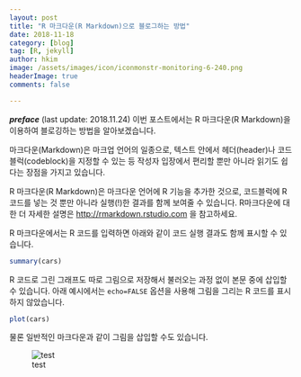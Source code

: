 ```yaml
---
layout: post  
title: "R 마크다운(R Markdown)으로 블로그하는 방법"  
date: 2018-11-18  
category: [blog]  
tag: [R, jekyll]  
author: hkim   
image: /assets/images/icon/iconmonstr-monitoring-6-240.png  
headerImage: true
comments: false

---
```


***preface*** (last update: 2018.11.24) 이번 포스트에서는 R 마크다운(R Markdown)을 이용하여 블로깅하는 방법을 알아보겠습니다. 


마크다운(Markdown)은 마크업 언어의 일종으로, 텍스트 안에서 헤더(header)나 코드블럭(codeblock)을 지정할 수 있는 등 작성자 입장에서 편리할 뿐만 아니라 읽기도 쉽다는 장점을 가지고 있습니다.

R 마크다운(R Markdown)은 마크다운 언어에 R 기능을 추가한 것으로, 코드블럭에 R 코드를 넣는 것 뿐만 아니라 실행(!)한 결과를 함께 보여줄 수 있습니다. R마크다운에 대한 더 자세한 설명은 [http://rmarkdown.rstudio.com](http://rmarkdown.rstudio.com) 을 참고하세요.


R 마크다운에서는 R 코드를 입력하면 아래와 같이 코드 실행 결과도 함께 표시할 수 있습니다.

```r
summary(cars)
```

R 코드로 그린 그래프도 따로 그림으로 저장해서 불러오는 과정 없이 본문 중에 삽입할 수 있습니다. 아래 예시에서는 `echo=FALSE` 옵션을 사용해 그림을 그리는 R 코드를 표시하지 않았습니다.

```r
plot(cars)
```


물론 일반적인 마크다운과 같이 그림을 삽입할 수도 있습니다. 

![test](FILES_2018-11-18-Blog-with-RMD/e49800898d2f9707b169a87227fef51e.jpg)


